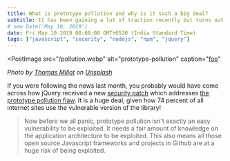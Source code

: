 ```yaml
---
title: What is prototype pollution and why is it such a big deal?
subtitle: It has been gaining a lot of traction recently but turns out it's been actually there since the dawn of Javascript
# new Date('May 10, 2019')
date: Fri May 10 2019 00:00:00 GMT+0530 (India Standard Time)
tags: ["javascript", "security", "nodejs", "npm", "jquery"]
---
```



<PostImage
  src="/pollution.webp"
  alt="prototype-pollution"
  caption="<a href='/'>foo</a>"
>
  _Photo by [Thomas Millot](https://unsplash.com/@tomlaudiophile) on
  [Unsplash](https://unsplash.com/)_
</PostImage>

If you were following the news last month, you probably would have come across how jQuery received a new [security patch](https://blog.jquery.com/2019/04/) which addresses [the prototype pollution flaw](https://security.snyk.io/vuln/SNYK-JS-JQUERY-174006). It is a huge deal, given how 74 percent of all internet sites use the vulnerable version of the library!

<PostImage src="/js-book.jpg" alt="js-book" />

> Now before we all panic, prototype pollution isn't exactly an easy vulnerability to be exploited. It needs a fair amount of knowledge on the application architecture to be exploited. This also means all those open source Javascript frameworks and projects in Github are at a huge risk of being exploited.
